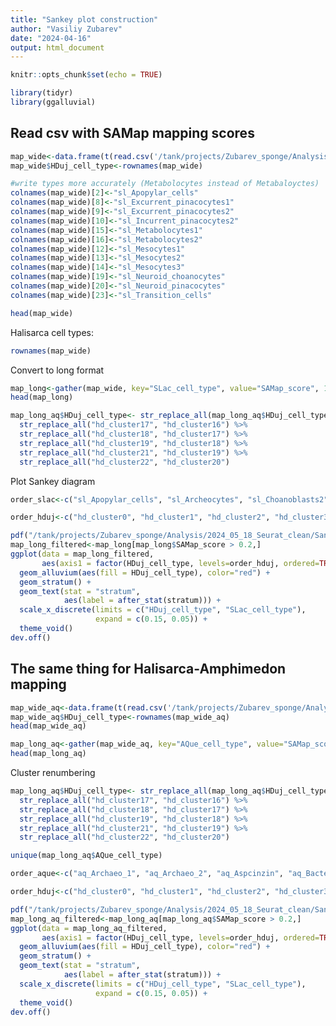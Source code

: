 ```yaml
---
title: "Sankey plot construction"
author: "Vasiliy Zubarev"
date: "2024-04-16"
output: html_document
---
```


```r
knitr::opts_chunk$set(echo = TRUE)
```

```r
library(tidyr)
library(ggalluvial)
```

## Read csv with SAMap mapping scores

```r
map_wide<-data.frame(t(read.csv('/tank/projects/Zubarev_sponge/Analysis/2024_04_04_Seurat_Harmony/mapping_table_small_hd_sl.csv', sep=',', header=TRUE, row.names=1)))
map_wide$HDuj_cell_type<-rownames(map_wide)

#write types more accurately (Metabolocytes instead of Metabaloyctes)
colnames(map_wide)[2]<-"sl_Apopylar_cells"
colnames(map_wide)[8]<-"sl_Excurrent_pinacocytes1"
colnames(map_wide)[9]<-"sl_Excurrent_pinacocytes2"
colnames(map_wide)[10]<-"sl_Incurrent_pinacocytes2"
colnames(map_wide)[15]<-"sl_Metabolocytes1"
colnames(map_wide)[16]<-"sl_Metabolocytes2"
colnames(map_wide)[12]<-"sl_Mesocytes1"
colnames(map_wide)[13]<-"sl_Mesocytes2"
colnames(map_wide)[14]<-"sl_Mesocytes3"
colnames(map_wide)[19]<-"sl_Neuroid_choanocytes"
colnames(map_wide)[20]<-"sl_Neuroid_pinacocytes"
colnames(map_wide)[23]<-"sl_Transition_cells"

head(map_wide)
```

Halisarca cell types:

```r
rownames(map_wide)
```

Convert to long format

```r
map_long<-gather(map_wide, key="SLac_cell_type", value="SAMap_score", 1:23)
head(map_long)
```

```r
map_long_aq$HDuj_cell_type<- str_replace_all(map_long_aq$HDuj_cell_type, "hd_cluster16", "hd_cluster15") %>% 
  str_replace_all("hd_cluster17", "hd_cluster16") %>%
  str_replace_all("hd_cluster18", "hd_cluster17") %>%
  str_replace_all("hd_cluster19", "hd_cluster18") %>%
  str_replace_all("hd_cluster21", "hd_cluster19") %>%
  str_replace_all("hd_cluster22", "hd_cluster20")
```

Plot Sankey diagram

```r
order_slac<-c("sl_Apopylar_cells", "sl_Archeocytes", "sl_Choanoblasts2", "sl_Choanocytes", "sl_Myopeptidocytes1", "sl_Myopeptidocytes2", "sl_Mesocytes2", "sl_Mesocytes3", "sl_Sclerocytes", "sl_Mesocytes1", "sl_Choanoblasts1", "sl_Excurrent_pinacocytes2", "sl_Lophocytes",  "sl_Neuroid_pinacocytes", "sl_Incurrent_pinacocytes2", "sl_Metabolocytes1", "sl_Metabolocytes2","sl_Excurrent_pinacocytes1", "sl_Basopinacocytes", "sl_Neuroid_choanocytes", "sl_Scleropharocytes", "sl_Amoeboid", "sl_Transition_cells")

order_hduj<-c("hd_cluster0", "hd_cluster1", "hd_cluster2", "hd_cluster3", "hd_cluster4", "hd_cluster5", "hd_cluster6", "hd_cluster7", "hd_cluster8", "hd_cluster9", "hd_cluster10", "hd_cluster11", "hd_cluster12", "hd_cluster13", "hd_cluster14", "hd_cluster15", "hd_cluster16", "hd_cluster17", "hd_cluster18", "hd_cluster19", "hd_cluster20")

pdf("/tank/projects/Zubarev_sponge/Analysis/2024_05_18_Seurat_clean/Sankey_hd_sl_20230416_filter02.pdf", height=8, width=8)
map_long_filtered<-map_long[map_long$SAMap_score > 0.2,]
ggplot(data = map_long_filtered,
       aes(axis1 = factor(HDuj_cell_type, levels=order_hduj, ordered=TRUE), axis2 = factor(SLac_cell_type, levels=order_slac, ordered=TRUE), y = SAMap_score)) +
  geom_alluvium(aes(fill = HDuj_cell_type), color="red") +
  geom_stratum() +
  geom_text(stat = "stratum",
            aes(label = after_stat(stratum))) +
  scale_x_discrete(limits = c("HDuj_cell_type", "SLac_cell_type"),
                   expand = c(0.15, 0.05)) +
  theme_void()
dev.off()
```

## The same thing for Halisarca-Amphimedon mapping

```r
map_wide_aq<-data.frame(t(read.csv('/tank/projects/Zubarev_sponge/Analysis/2024_04_04_Seurat_Harmony/mapping_table_small_hd_aq.csv', sep=',', header=TRUE, row.names=1)))
map_wide_aq$HDuj_cell_type<-rownames(map_wide_aq)
head(map_wide_aq)
```

```r
map_long_aq<-gather(map_wide_aq, key="AQue_cell_type", value="SAMap_score", 1:13)
head(map_long_aq)
```

Cluster renumbering

```r
map_long_aq$HDuj_cell_type<- str_replace_all(map_long_aq$HDuj_cell_type, "hd_cluster16", "hd_cluster15") %>% 
  str_replace_all("hd_cluster17", "hd_cluster16") %>%
  str_replace_all("hd_cluster18", "hd_cluster17") %>%
  str_replace_all("hd_cluster19", "hd_cluster18") %>%
  str_replace_all("hd_cluster21", "hd_cluster19") %>%
  str_replace_all("hd_cluster22", "hd_cluster20")
```

```r
unique(map_long_aq$AQue_cell_type)
```

```r
order_aque<-c("aq_Archaeo_1", "aq_Archaeo_2", "aq_Aspcinzin", "aq_Bactericidal",  "aq_Choanocytes_1", "aq_Choanocytes_2", "aq_Sperm", "aq_Unk_1","aq_Choano_to_pinaco","aq_Collagen", "aq_Pinaco_1", "aq_Pinaco_2",  "aq_Unk_2")

order_hduj<-c("hd_cluster0", "hd_cluster1", "hd_cluster2", "hd_cluster3", "hd_cluster4", "hd_cluster5", "hd_cluster6", "hd_cluster7", "hd_cluster8", "hd_cluster9", "hd_cluster10", "hd_cluster11", "hd_cluster12", "hd_cluster13", "hd_cluster14", "hd_cluster15", "hd_cluster16", "hd_cluster17", "hd_cluster18", "hd_cluster19", "hd_cluster20")

pdf("/tank/projects/Zubarev_sponge/Analysis/2024_05_18_Seurat_clean/Sankey_hd_aq_20230416_filter02.pdf", height=8, width=8)
map_long_aq_filtered<-map_long_aq[map_long_aq$SAMap_score > 0.2,]
ggplot(data = map_long_aq_filtered,
       aes(axis1 = factor(HDuj_cell_type, levels=order_hduj, ordered=TRUE), axis2 = factor(AQue_cell_type, levels=order_aque, ordered=TRUE), y = SAMap_score)) +
  geom_alluvium(aes(fill = HDuj_cell_type), color="red") +
  geom_stratum() +
  geom_text(stat = "stratum",
            aes(label = after_stat(stratum))) +
  scale_x_discrete(limits = c("HDuj_cell_type", "SLac_cell_type"),
                   expand = c(0.15, 0.05)) +
  theme_void()
dev.off()
```